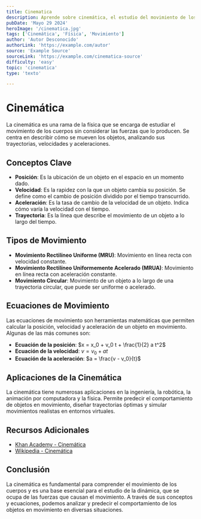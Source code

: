 ```yaml
---
title: Cinematica
description: Aprende sobre cinemática, el estudio del movimiento de los cuerpos sin considerar las fuerzas que lo producen.
pubDate: 'Mayo 29 2024'
heroImage: '/cinematica.jpg'
tags: ['Cinemática', 'Física', 'Movimiento']
author: 'Autor Desconocido'
authorLink: 'https://example.com/autor'
source: 'Example Source'
sourceLink: 'https://example.com/cinematica-source'
difficulty: 'easy'
topic: 'cinematica'
type: 'texto'

---
```

# Cinemática
La cinemática es una rama de la física que se encarga de estudiar el movimiento de los cuerpos sin considerar las fuerzas que lo producen. Se centra en describir cómo se mueven los objetos, analizando sus trayectorias, velocidades y aceleraciones.
## Conceptos Clave
- **Posición**: Es la ubicación de un objeto en el espacio en un momento dado.
- **Velocidad**: Es la rapidez con la que un objeto cambia su posición. Se define como el cambio de posición dividido por el tiempo transcurrido.
- **Aceleración**: Es la tasa de cambio de la velocidad de un objeto. Indica cómo varía la velocidad con el tiempo.
- **Trayectoria**: Es la línea que describe el movimiento de un objeto a lo largo del tiempo.
## Tipos de Movimiento
- **Movimiento Rectilíneo Uniforme (MRU)**: Movimiento en línea recta con velocidad constante.
- **Movimiento Rectilíneo Uniformemente Acelerado (MRUA)**: Movimiento en línea recta con aceleración constante.
- **Movimiento Circular**: Movimiento de un objeto a lo largo de una trayectoria circular, que puede ser uniforme o acelerado.
## Ecuaciones de Movimiento

Las ecuaciones de movimiento son herramientas matemáticas que permiten calcular la posición, velocidad y aceleración de un objeto en movimiento. Algunas de las más comunes son:

- **Ecuación de la posición**: $x = x_0 + v_0 t + \frac{1}{2} a t^2$
- **Ecuación de la velocidad**: $v = v_0 + a t$
- **Ecuación de la aceleración**: $a = \frac{v - v_0}{t}$
## Aplicaciones de la Cinemática
La cinemática tiene numerosas aplicaciones en la ingeniería, la robótica, la animación por computadora y la física. Permite predecir el comportamiento de objetos en movimiento, diseñar trayectorias óptimas y simular movimientos realistas en entornos virtuales.
## Recursos Adicionales
- [Khan Academy - Cinemática](https://es.khanacademy.org/science/physics/one-dimensional-motion)
- [Wikipedia - Cinemática](https://es.wikipedia.org/wiki/Cinem%C3%A1tica)
## Conclusión
La cinemática es fundamental para comprender el movimiento de los cuerpos y es una base esencial para el estudio de la dinámica, que se ocupa de las fuerzas que causan el movimiento. A través de sus conceptos y ecuaciones, podemos analizar y predecir el comportamiento de los objetos en movimiento en diversas situaciones.
 